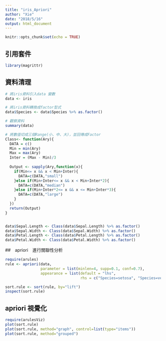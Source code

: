 ```yaml
---
title: "iris_Apriori"
author: "Xie"
date: "2018/5/16"
output: html_document
---
```


```r
knitr::opts_chunk$set(echo = TRUE)
```
## 引用套件
```r
library(magrittr)

```

## 資料清理

```r
# 將iris資料引入data 變數
data <- iris

# 將iris資料轉換成factor型式
data$Species <- data$Species %>% as.factor()

# 觀察資料
summary(data)

# 將數值切成三個Range(小、中、大)，並回傳成Factor
Class<- function(Ary){
  DATA = c()
  Min = min(Ary)
  Max = max(Ary)
  Inter = (Max - Min)/3
  
  Output <- sapply(Ary,function(x){
    if(Min<= x && x < Min+Inter){
      DATA=c(DATA,"small")
    }else if(Min+Inter<= x && x < Min+Inter*2){
      DATA=c(DATA,"median")
    }else if(Min+Inter*2<= x && x <= Min+Inter*3){
      DATA=c(DATA,"large")
    }
  })
  return(Output)
}  


data$Sepal.Length <- Class(data$Sepal.Length) %>% as.factor()
data$Sepal.Width <- Class(data$Sepal.Width) %>% as.factor()
data$Petal.Length <- Class(data$Petal.Length) %>% as.factor()
data$Petal.Width <- Class(data$Petal.Width) %>% as.factor()
```

##　apriori　進行關聯性分析

```r
require(arules)
rule <- apriori(data, 
                parameter = list(minlen=4, supp=0.1, conf=0.7),
                appearance = list(default = "lhs",
                                  rhs = c("Species=setosa", "Species=versicolor", "Species=virginica")))

sort.rule <- sort(rule, by="lift")
inspect(sort.rule)
```

## apriori 視覺化

```r
require(arulesViz)
plot(sort.rule)
plot(sort.rule, method="graph", control=list(type="items"))
plot(sort.rule, method="grouped")
```

